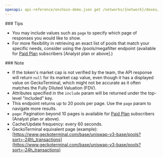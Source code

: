 ```yaml
---
openapi: api-reference/onchain-demo.json get /networks/{network}/dexes/{dex}/pools
---
```


<Tip>
  ### Tips

  - You may include values such as `page` to specify which page of responses you would like to show.
  - For more flexibility in retrieving an exact list of pools that match your specific needs, consider using the <Anchor label="/pools/megafilter" target="_blank" href="https://docs.coingecko.com/reference/pools-megafilter">/pools/megafilter</Anchor> endpoint (available for [Paid Plan](https://www.coingecko.com/en/api/pricing) subscribers \[Analyst plan or above].)
</Tip>

<Note>
  ### Note

  - If the token's market cap is not verified by the team, the API response will return `null` for its market cap value, even though it has a displayed value on GeckoTerminal, which might not be accurate as it often matches the Fully Diluted Valuation (FDV).
  - Attributes specified in the `include` param will be returned under the top-level "included" key.
  - This endpoint returns up to 20 pools per page. Use the `page` param to navigate more results.
  - `page`: Pagination beyond 10 pages is available for [Paid Plan](https://www.coingecko.com/en/api/pricing) subscribers (Analyst plan or above).
  - Cache/Update frequency: every 60 seconds.
  - GeckoTerminal equivalent page (example): [https://www.geckoterminal.com/base/uniswap-v3-base/pools?sort=-24h\_transactions](https://www.geckoterminal.com/base/uniswap-v3-base/pools?sort=-24h_transactions)
</Note>